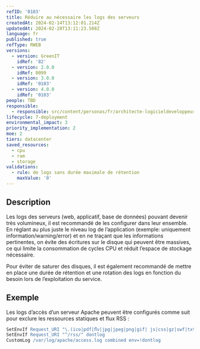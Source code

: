 ```yaml
---
refID: '0103'
title: Réduire au nécessaire les logs des serveurs
createdAt: 2024-02-14T13:12:01.214Z
updatedAt: 2024-02-28T13:11:23.508Z
language: fr
published: true
refType: RWEB
versions:
  - version: GreenIT
    idRef: '82'
  - version: 2.0.0
    idRef: 0099
  - version: 3.0.0
    idRef: '0103'
  - version: 4.0.0
    idRef: '0103'
people: TBD
responsible:
  - responsible: src/content/personas/fr/architecte-logicieldeveloppeur.mdx
lifecycle: 7-deployment
environmental_impact: 3
priority_implementation: 2
moe: 2
tiers: datacenter
saved_resources:
  - cpu
  - ram
  - storage
validations:
  - rule: de logs sans durée maximale de rétention
    maxValue: '0'
---
```


## Description

Les logs des serveurs (web, applicatif, base de données) pouvant devenir très volumineux, il est recommandé de les configurer dans leur ensemble.
En réglant au plus juste le niveau log de l’application (exemple: uniquement information/warning/error) et en ne traçant que les informations pertinentes,
on évite des écritures sur le disque qui peuvent être massives, ce qui limite la consommation de cycles CPU et réduit l’espace de stockage nécessaire.

Pour éviter de saturer des disques, il est également recommandé de mettre en place une durée de rétention et une rotation des logs en fonction du besoin lors de l’exploitation du service.

## Exemple

Les logs d’accès d’un serveur Apache peuvent être configurés comme suit pour exclure les ressources statiques et flux RSS :

```apache
SetEnvIf Request_URI "\.(ico|pdf|ﬂv|jpg|jpeg|png|gif| js|css|gz|swf|txt)$" dontlog
SetEnvIf Request_URI "^/rss/" dontlog
CustomLog /var/log/apache/access.log combined env=!dontlog
```
